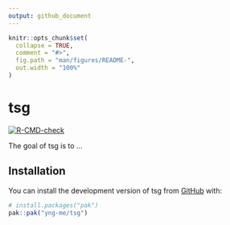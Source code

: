 ```yaml
---
output: github_document
---
```


<!-- README.md is generated from README.Rmd. Please edit that file -->

```r
knitr::opts_chunk$set(
  collapse = TRUE,
  comment = "#>",
  fig.path = "man/figures/README-",
  out.width = "100%"
)
```

# tsg

<!-- badges: start -->
[![R-CMD-check](https://github.com/yng-me/tsg/actions/workflows/R-CMD-check.yaml/badge.svg)](https://github.com/yng-me/tsg/actions/workflows/R-CMD-check.yaml)
<!-- badges: end -->

The goal of tsg is to ...

## Installation

You can install the development version of tsg from [GitHub](https://github.com/) with:

``` r
# install.packages("pak")
pak::pak("yng-me/tsg")
```

